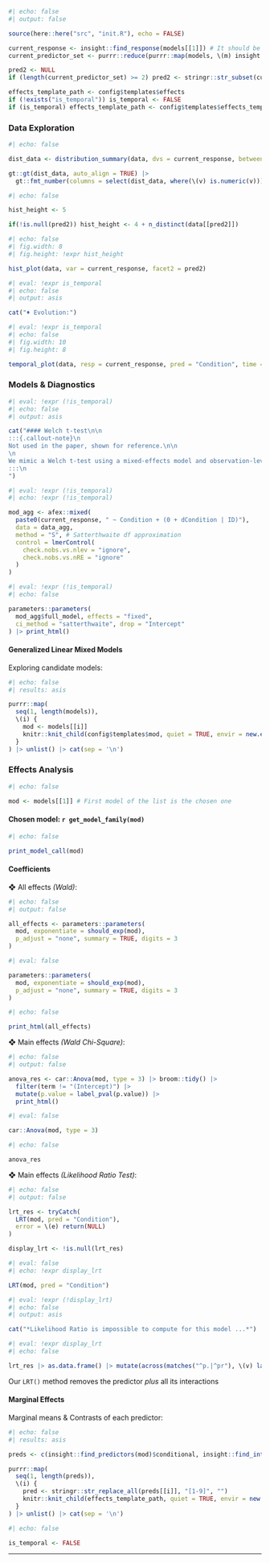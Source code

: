 ```r
#| echo: false
#| output: false

source(here::here("src", "init.R"), echo = FALSE)

current_response <- insight::find_response(models[[1]]) # It should be the same for all compared models ...
current_predictor_set <- purrr::reduce(purrr::map(models, \(m) insight::find_predictors(m)$conditional), \(acc, l) union(acc, l))

pred2 <- NULL
if (length(current_predictor_set) >= 2) pred2 <- stringr::str_subset(current_predictor_set, "Condition", negate = TRUE)[[1]]

effects_template_path <- config$templates$effects
if (!exists("is_temporal")) is_temporal <- FALSE
if (is_temporal) effects_template_path <- config$templates$effects_temporal
```

### Data Exploration

```r
#| echo: false

dist_data <- distribution_summary(data, dvs = current_response, between = current_predictor_set) |> select(-Variable)

gt::gt(dist_data, auto_align = TRUE) |> 
  gt::fmt_number(columns = select(dist_data, where(\(v) is.numeric(v))) |> colnames(), decimals = 3, drop_trailing_zeros = TRUE)
```

```r
#| echo: false

hist_height <- 5

if(!is.null(pred2)) hist_height <- 4 + n_distinct(data[[pred2]])
```

```r
#| echo: false
#| fig.width: 8
#| fig.height: !expr hist_height

hist_plot(data, var = current_response, facet2 = pred2)
```

<!--[ Evolution ]-->

```r
#| eval: !expr is_temporal
#| echo: false
#| output: asis

cat("♦ Evolution:")
```

```r
#| eval: !expr is_temporal
#| echo: false
#| fig.width: 10
#| fig.height: 8

temporal_plot(data, resp = current_response, pred = "Condition", time = pred2)
```


<!------------------------------------------------------------------------------>
### Models & Diagnostics

```r
#| eval: !expr (!is_temporal)
#| echo: false
#| output: asis

cat("#### Welch t-test\n\n
:::{.callout-note}\n
Not used in the paper, shown for reference.\n\n
\n
We mimic a Welch t-test using a mixed-effects model and observation-level random effects.\n
:::\n
")
```

```r
#| eval: !expr (!is_temporal)
#| echo: !expr (!is_temporal)

mod_agg <- afex::mixed(
  paste0(current_response, " ~ Condition + (0 + dCondition | ID)"),
  data = data_agg,
  method = "S", # Satterthwaite df approximation
  control = lmerControl(
    check.nobs.vs.nlev = "ignore", 
    check.nobs.vs.nRE = "ignore"
  )
)
```

```r
#| eval: !expr (!is_temporal)
#| echo: false

parameters::parameters(
  mod_agg$full_model, effects = "fixed", 
  ci_method = "satterthwaite", drop = "Intercept"
) |> print_html()
```


#### Generalized Linear Mixed Models

Exploring candidate models:

::: {.panel-tabset}

```r
#| echo: false
#| results: asis

purrr::map(
  seq(1, length(models)),
  \(i) {
    mod <- models[[i]]
    knitr::knit_child(config$templates$mod, quiet = TRUE, envir = new.env(parent = environment()))
  }
) |> unlist() |> cat(sep = '\n')
```

:::

<!------------------------------------------------------------------------------>
### Effects Analysis

```r
#| echo: false

mod <- models[[1]] # First model of the list is the chosen one
```

:::{.callout-tip collapse="true"}

#### Chosen model: `r get_model_family(mod)`

```r
#| echo: false

print_model_call(mod)
```

:::

#### Coefficients

❖ All effects *(Wald)*:

```r
#| echo: false
#| output: false

all_effects <- parameters::parameters(
  mod, exponentiate = should_exp(mod), 
  p_adjust = "none", summary = TRUE, digits = 3
)
```

```r
#| eval: false

parameters::parameters(
  mod, exponentiate = should_exp(mod), 
  p_adjust = "none", summary = TRUE, digits = 3
)
```

```r
#| echo: false

print_html(all_effects)
```


❖ Main effects *(Wald Chi-Square)*:

```r
#| echo: false
#| output: false

anova_res <- car::Anova(mod, type = 3) |> broom::tidy() |> 
  filter(term != "(Intercept)") |> 
  mutate(p.value = label_pval(p.value)) |> 
  print_html()
```

```r
#| eval: false

car::Anova(mod, type = 3)
```

```r
#| echo: false

anova_res
```


❖ Main effects *(Likelihood Ratio Test)*:

```r
#| echo: false
#| output: false

lrt_res <- tryCatch(
  LRT(mod, pred = "Condition"),
  error = \(e) return(NULL)
)

display_lrt <- !is.null(lrt_res)
```

```r
#| eval: false
#| echo: !expr display_lrt

LRT(mod, pred = "Condition")
```

```r
#| eval: !expr (!display_lrt)
#| echo: false
#| output: asis

cat("*Likelihood Ratio is impossible to compute for this model ...*")
```

```r
#| eval: !expr display_lrt
#| echo: false

lrt_res |> as.data.frame() |> mutate(across(matches("^p.|^pr"), \(v) label_pval(v))) |> print_html()
```

::: {.column-margin}

:::{.callout-important}
Our `LRT()` method removes the predictor *plus* all its interactions
:::

:::

#### Marginal Effects

Marginal means & Contrasts of each predictor:

::: {.panel-tabset}

```r
#| echo: false
#| results: asis

preds <- c(insight::find_predictors(mod)$conditional, insight::find_interactions(mod)$conditional)

purrr::map(
  seq(1, length(preds)),
  \(i) {
    pred <- stringr::str_replace_all(preds[[i]], "[1-9]", "")
    knitr::knit_child(effects_template_path, quiet = TRUE, envir = new.env(parent = environment()))
  }
) |> unlist() |> cat(sep = '\n')
```

:::

```r
#| echo: false

is_temporal <- FALSE
```

***
